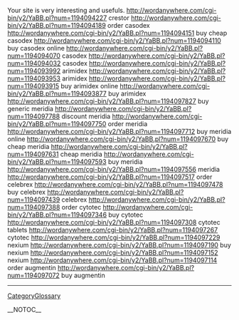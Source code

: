 Your site is very interesting and usefuls. http://wordanywhere.com/cgi-bin/y2/YaBB.pl?num=1194094227 crestor
http://wordanywhere.com/cgi-bin/y2/YaBB.pl?num=1194094189 order casodex
http://wordanywhere.com/cgi-bin/y2/YaBB.pl?num=1194094151 buy cheap casodex
http://wordanywhere.com/cgi-bin/y2/YaBB.pl?num=1194094110 buy casodex online
http://wordanywhere.com/cgi-bin/y2/YaBB.pl?num=1194094070 casodex
http://wordanywhere.com/cgi-bin/y2/YaBB.pl?num=1194094032 casodex
http://wordanywhere.com/cgi-bin/y2/YaBB.pl?num=1194093992 arimidex
http://wordanywhere.com/cgi-bin/y2/YaBB.pl?num=1194093953 arimidex
http://wordanywhere.com/cgi-bin/y2/YaBB.pl?num=1194093915 buy arimidex online
http://wordanywhere.com/cgi-bin/y2/YaBB.pl?num=1194093877 buy arimidex
http://wordanywhere.com/cgi-bin/y2/YaBB.pl?num=1194097827 buy generic meridia
http://wordanywhere.com/cgi-bin/y2/YaBB.pl?num=1194097788 discount meridia
http://wordanywhere.com/cgi-bin/y2/YaBB.pl?num=1194097750 order meridia
http://wordanywhere.com/cgi-bin/y2/YaBB.pl?num=1194097712 buy meridia online
http://wordanywhere.com/cgi-bin/y2/YaBB.pl?num=1194097670 buy cheap meridia
http://wordanywhere.com/cgi-bin/y2/YaBB.pl?num=1194097631 cheap meridia
http://wordanywhere.com/cgi-bin/y2/YaBB.pl?num=1194097593 buy meridia
http://wordanywhere.com/cgi-bin/y2/YaBB.pl?num=1194097556 meridia
http://wordanywhere.com/cgi-bin/y2/YaBB.pl?num=1194097517 order celebrex
http://wordanywhere.com/cgi-bin/y2/YaBB.pl?num=1194097478 buy celebrex
http://wordanywhere.com/cgi-bin/y2/YaBB.pl?num=1194097439 celebrex
http://wordanywhere.com/cgi-bin/y2/YaBB.pl?num=1194097388 order cytotec
http://wordanywhere.com/cgi-bin/y2/YaBB.pl?num=1194097346 buy cytotec
http://wordanywhere.com/cgi-bin/y2/YaBB.pl?num=1194097308 cytotec tablets
http://wordanywhere.com/cgi-bin/y2/YaBB.pl?num=1194097267 cytotec
http://wordanywhere.com/cgi-bin/y2/YaBB.pl?num=1194097229 nexium
http://wordanywhere.com/cgi-bin/y2/YaBB.pl?num=1194097190 buy nexium
http://wordanywhere.com/cgi-bin/y2/YaBB.pl?num=1194097152 nexium
http://wordanywhere.com/cgi-bin/y2/YaBB.pl?num=1194097114 order augmentin
http://wordanywhere.com/cgi-bin/y2/YaBB.pl?num=1194097072 buy augmentin
----
[[CategoryGlossary]]

__NOTOC__